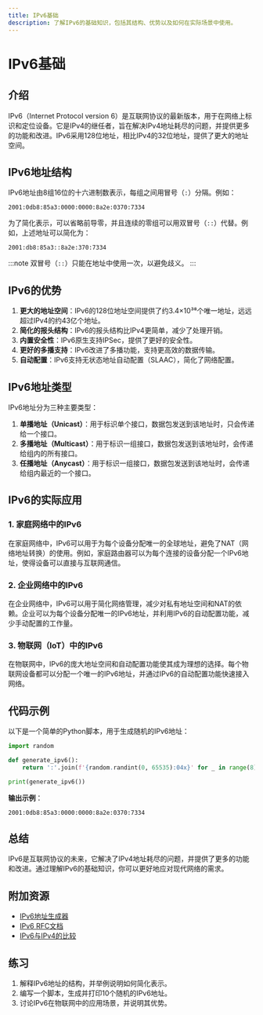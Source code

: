 ```yaml
---
title: IPv6基础
description: 了解IPv6的基础知识，包括其结构、优势以及如何在实际场景中使用。
---
```


# IPv6基础

## 介绍

IPv6（Internet Protocol version 6）是互联网协议的最新版本，用于在网络上标识和定位设备。它是IPv4的继任者，旨在解决IPv4地址耗尽的问题，并提供更多的功能和改进。IPv6采用128位地址，相比IPv4的32位地址，提供了更大的地址空间。

## IPv6地址结构

IPv6地址由8组16位的十六进制数表示，每组之间用冒号（`:`）分隔。例如：

```
2001:0db8:85a3:0000:0000:8a2e:0370:7334
```

为了简化表示，可以省略前导零，并且连续的零组可以用双冒号（`::`）代替。例如，上述地址可以简化为：

```
2001:db8:85a3::8a2e:370:7334
```

:::note
双冒号（`::`）只能在地址中使用一次，以避免歧义。
:::

## IPv6的优势

1. **更大的地址空间**：IPv6的128位地址空间提供了约3.4×10³⁸个唯一地址，远远超过IPv4的约43亿个地址。
2. **简化的报头结构**：IPv6的报头结构比IPv4更简单，减少了处理开销。
3. **内置安全性**：IPv6原生支持IPSec，提供了更好的安全性。
4. **更好的多播支持**：IPv6改进了多播功能，支持更高效的数据传输。
5. **自动配置**：IPv6支持无状态地址自动配置（SLAAC），简化了网络配置。

## IPv6地址类型

IPv6地址分为三种主要类型：

1. **单播地址（Unicast）**：用于标识单个接口，数据包发送到该地址时，只会传递给一个接口。
2. **多播地址（Multicast）**：用于标识一组接口，数据包发送到该地址时，会传递给组内的所有接口。
3. **任播地址（Anycast）**：用于标识一组接口，数据包发送到该地址时，会传递给组内最近的一个接口。

## IPv6的实际应用

### 1. 家庭网络中的IPv6

在家庭网络中，IPv6可以用于为每个设备分配唯一的全球地址，避免了NAT（网络地址转换）的使用。例如，家庭路由器可以为每个连接的设备分配一个IPv6地址，使得设备可以直接与互联网通信。

### 2. 企业网络中的IPv6

在企业网络中，IPv6可以用于简化网络管理，减少对私有地址空间和NAT的依赖。企业可以为每个设备分配唯一的IPv6地址，并利用IPv6的自动配置功能，减少手动配置的工作量。

### 3. 物联网（IoT）中的IPv6

在物联网中，IPv6的庞大地址空间和自动配置功能使其成为理想的选择。每个物联网设备都可以分配一个唯一的IPv6地址，并通过IPv6的自动配置功能快速接入网络。

## 代码示例

以下是一个简单的Python脚本，用于生成随机的IPv6地址：

```python
import random

def generate_ipv6():
    return ':'.join(f'{random.randint(0, 65535):04x}' for _ in range(8))

print(generate_ipv6())
```

**输出示例**：

```
2001:0db8:85a3:0000:0000:8a2e:0370:7334
```

## 总结

IPv6是互联网协议的未来，它解决了IPv4地址耗尽的问题，并提供了更多的功能和改进。通过理解IPv6的基础知识，你可以更好地应对现代网络的需求。

## 附加资源

- [IPv6地址生成器](https://www.ipv6generator.com/)
- [IPv6 RFC文档](https://tools.ietf.org/html/rfc8200)
- [IPv6与IPv4的比较](https://www.ietf.org/rfc/rfc2460.txt)

## 练习

1. 解释IPv6地址的结构，并举例说明如何简化表示。
2. 编写一个脚本，生成并打印10个随机的IPv6地址。
3. 讨论IPv6在物联网中的应用场景，并说明其优势。
